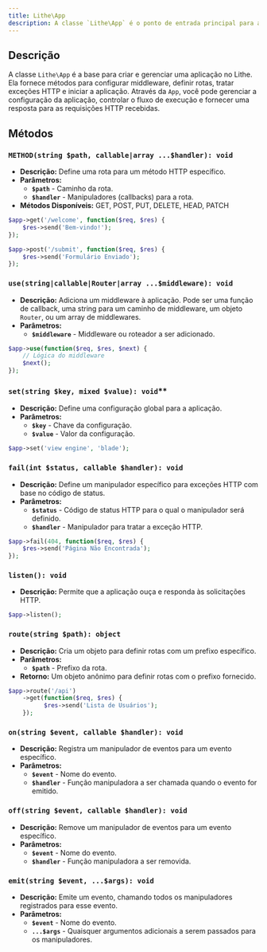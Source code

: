 ```yaml
---
title: Lithe\App  
description: A classe `Lithe\App` é o ponto de entrada principal para a aplicação no Lithe. Ela gerencia o ciclo de vida da aplicação, configurações de middleware, rotas e responde a requisições HTTP.
---
```


## Descrição

A classe `Lithe\App` é a base para criar e gerenciar uma aplicação no Lithe. Ela fornece métodos para configurar middleware, definir rotas, tratar exceções HTTP e iniciar a aplicação. Através da `App`, você pode gerenciar a configuração da aplicação, controlar o fluxo de execução e fornecer uma resposta para as requisições HTTP recebidas.

## Métodos

### `METHOD(string $path, callable|array ...$handler): void`
  - **Descrição:** Define uma rota para um método HTTP específico.
  - **Parâmetros:**
    - **`$path`** - Caminho da rota.
    - **`$handler`** - Manipuladores (callbacks) para a rota.
  - **Métodos Disponíveis:** GET, POST, PUT, DELETE, HEAD, PATCH
```php
$app->get('/welcome', function($req, $res) {
    $res->send('Bem-vindo!');
});

$app->post('/submit', function($req, $res) {
    $res->send('Formulário Enviado');
});
```

### `use(string|callable|Router|array ...$middleware): void`
  - **Descrição:** Adiciona um middleware à aplicação. Pode ser uma função de callback, uma string para um caminho de middleware, um objeto `Router`, ou um array de middlewares.
  - **Parâmetros:**
    - **`$middleware`** - Middleware ou roteador a ser adicionado.
```php
$app->use(function($req, $res, $next) {
    // Lógica do middleware
    $next();
});
```

### `set(string $key, mixed $value): void`**
  - **Descrição:** Define uma configuração global para a aplicação.
  - **Parâmetros:**
    - **`$key`** - Chave da configuração.
    - **`$value`** - Valor da configuração.
```php
$app->set('view engine', 'blade');
```

### `fail(int $status, callable $handler): void`
  - **Descrição:** Define um manipulador específico para exceções HTTP com base no código de status.
  - **Parâmetros:**
    - **`$status`** - Código de status HTTP para o qual o manipulador será definido.
    - **`$handler`** - Manipulador para tratar a exceção HTTP.
```php
$app->fail(404, function($req, $res) {
    $res->send('Página Não Encontrada');
});
```

### `listen(): void`
  - **Descrição:** Permite que a aplicação ouça e responda às solicitações HTTP.
```php
$app->listen();
```

### `route(string $path): object`
  - **Descrição:** Cria um objeto para definir rotas com um prefixo específico.
  - **Parâmetros:**
    - **`$path`** - Prefixo da rota.
  - **Retorno:** Um objeto anônimo para definir rotas com o prefixo fornecido.
```php
$app->route('/api')
    ->get(function($req, $res) {
          $res->send('Lista de Usuários');
    });
```

### `on(string $event, callable $handler): void`
- **Descrição:** Registra um manipulador de eventos para um evento específico.
- **Parâmetros:**
  - **`$event`** - Nome do evento.
  - **`$handler`** - Função manipuladora a ser chamada quando o evento for emitido.

### `off(string $event, callable $handler): void`
- **Descrição:** Remove um manipulador de eventos para um evento específico.
- **Parâmetros:**
  - **`$event`** - Nome do evento.
  - **`$handler`** - Função manipuladora a ser removida.

### `emit(string $event, ...$args): void`
- **Descrição:** Emite um evento, chamando todos os manipuladores registrados para esse evento.
- **Parâmetros:**
  - **`$event`** - Nome do evento.
  - **`...$args`** - Quaisquer argumentos adicionais a serem passados para os manipuladores.